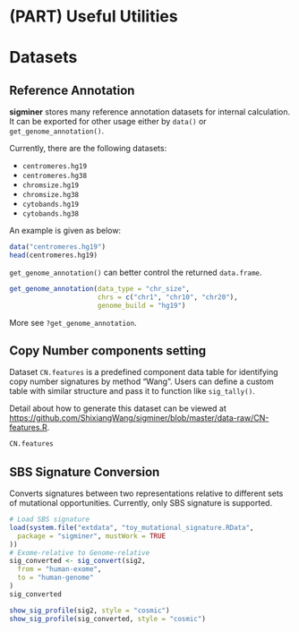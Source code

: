 # (PART) Useful Utilities {-} 

# Datasets {#datasets}

## Reference Annotation 

**sigminer** stores many reference annotation datasets for internal calculation. It can be exported for other usage either by `data()` or `get_genome_annotation()`.

Currently, there are the following datasets:

- `centromeres.hg19`
- `centromeres.hg38`
- `chromsize.hg19`
- `chromsize.hg38`
- `cytobands.hg19`
- `cytobands.hg38`

An example is given as below:

```r
data("centromeres.hg19")
head(centromeres.hg19)

```


`get_genome_annotation()` can better control the returned `data.frame`.

```r
get_genome_annotation(data_type = "chr_size",
                      chrs = c("chr1", "chr10", "chr20"),
                      genome_build = "hg19")
```


More see `?get_genome_annotation`.

## Copy Number components setting 

Dataset `CN.features` is a predefined component data table for identifying copy number signatures by method "Wang".
Users can define a custom table with similar structure and pass it to function like `sig_tally()`.

Detail about how to generate this dataset can be viewed at <https://github.com/ShixiangWang/sigminer/blob/master/data-raw/CN-features.R>.

```r
CN.features
```

## SBS Signature Conversion

Converts signatures between two representations relative to different sets of mutational opportunities. Currently, only SBS signature is supported.

```r
# Load SBS signature
load(system.file("extdata", "toy_mutational_signature.RData",
  package = "sigminer", mustWork = TRUE
))
# Exome-relative to Genome-relative
sig_converted <- sig_convert(sig2,
  from = "human-exome",
  to = "human-genome"
)
sig_converted

show_sig_profile(sig2, style = "cosmic")
show_sig_profile(sig_converted, style = "cosmic")
```

